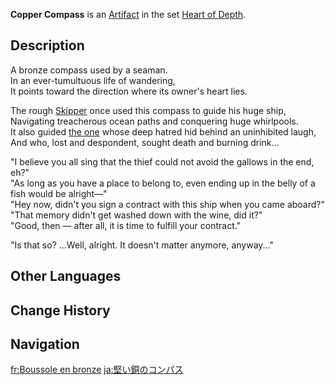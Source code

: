 {{Artifact Infobox
|image = Item Copper Compass.png
|set   = Heart of Depth
|piece = Sands of Eon
}}
{{Description|An ancient bronze compass. Its needle points towards some ever-distant shore, to a non-existent harbor.}}
'''Copper Compass''' is an [[Artifact]] in the set [[Heart of Depth]].

==Description==
A bronze compass used by a seaman.<br />In an ever-tumultuous life of wandering,<br />It points toward the direction where its owner's heart lies.

The rough [[Skipper]] once used this compass to guide his huge ship,<br />Navigating treacherous ocean paths and conquering huge whirlpools.<br />It also guided [[Parsifal|the one]] whose deep hatred hid behind an uninhibited laugh,<br />And who, lost and despondent, sought death and burning drink...

"I believe you all sing that the thief could not avoid the gallows in the end, eh?"<br />"As long as you have a place to belong to, even ending up in the belly of a fish would be alright—"<br />"Hey now, didn't you sign a contract with this ship when you came aboard?"<br />"That memory didn't get washed down with the wine, did it?"<br />"Good, then — after all, it is time to fulfill your contract."

"Is that so? ...Well, alright. It doesn't matter anymore, anyway..."

==Other Languages==
{{Other Languages
|en      = Copper Compass
|zhs     = 坚铜罗盘
|zhs_rm  = Jiān Tóng Luópán
|zht     = 堅銅羅盤
|zht_rm  = Jiān Tóng Luópán
|zh_tl   = Tough Copper Compass
|ja      = 堅い銅のコンパス
|ja_rm   = Katai Dou no Konpasu
|ja_tl   = Hard Copper Compass
|ko      = 단단한 구리 나침반
|ko_rm   = Dandanhan Guri Nachimban
|ko_tl   = Hard Copper Compass
|es      = Brújula de Cobre Resistente
|es_tl   = Resistant Copper Compass
|fr      = Boussole en bronze
|fr_tl   = Bronze Compass
|ru      = Медный компас
|ru_tl   = Copper Compass
|th      = Copper Compass
|vi      = La Bàn Đồng
|vi_tl   = 
|de      = Kupferkompass
|de_tl   = Copper Compass
|id      = Copper Compass
|pt      = Bússola de Cobre
|pt_tl   = 
|tr      = Bakır Pusula
|tr_tl   = 
|it      = Bussola di rame
|it_tl   = 
}}

==Change History==
{{Change History|1.2}}

==Navigation==
{{Artifact Set Navbox|Heart of Depth}}

[[fr:Boussole en bronze]]
[[ja:堅い銅のコンパス]]
